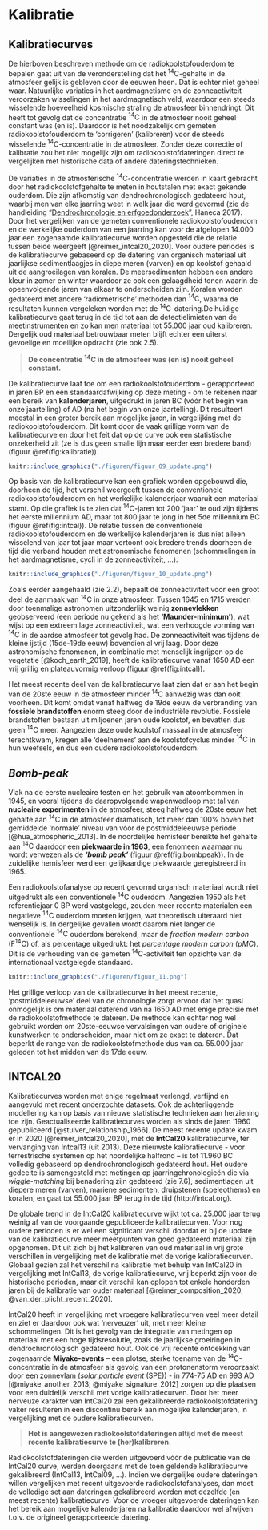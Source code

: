 # Kalibratie {#kalibratie}

## Kalibratiecurves

De hierboven beschreven methode om de radiokoolstofouderdom te bepalen gaat uit van de veronderstelling dat het $\mathrm{^{14}C}$-gehalte in de atmosfeer gelijk is gebleven door de eeuwen heen. Dat is echter niet geheel waar. Natuurlijke variaties in het aardmagnetisme en de zonneactiviteit veroorzaken wisselingen in het aardmagnetisch veld, waardoor een steeds wisselende hoeveelheid kosmische straling de atmosfeer binnendringt. Dit heeft tot gevolg dat de concentratie $\mathrm{^{14}C}$ in de atmosfeer nooit geheel constant was (en is). Daardoor is het noodzakelijk om gemeten radiokoolstofouderdom te ‘corrigeren’ (kalibreren) voor de steeds wisselende $\mathrm{^{14}C}$-concentratie in de atmosfeer. Zonder deze correctie of kalibratie zou het niet mogelijk zijn om radiokoolstofdateringen direct te vergelijken met historische data of andere dateringstechnieken.

De variaties in de atmosferische $\mathrm{^{14}C}$-concentratie werden in kaart gebracht door het radiokoolstofgehalte te meten in houtstalen met exact gekende ouderdom. Die zijn afkomstig van dendrochronologisch gedateerd hout, waarbij men van elke jaarring weet in welk jaar die werd gevormd (zie de handleiding "[Dendrochronologie en erfgoedonderzoek](https://hanecakr.github.io/handleidingDendro/)", Haneca 2017). Door het vergelijken van de gemeten conventionele radiokoolstofouderdom en de werkelijke ouderdom van een jaarring kan voor de afgelopen 14.000 jaar een zogenaamde kalibratiecurve worden opgesteld die de relatie tussen beide weergeeft [@reimer_intcal20_2020]. Voor oudere periodes is de kalibratiecurve gebaseerd op de datering van organisch materiaal uit jaarlijkse sedimentlaagjes in diepe meren (varven) en op koolstof gehaald uit de aangroeilagen van koralen. De meersedimenten hebben een andere kleur in zomer en winter waardoor ze ook een gelaagdheid tonen waarin de opeenvolgende jaren van elkaar te onderscheiden zijn. Koralen worden gedateerd met andere 'radiometrische' methoden dan $\mathrm{^{14}C}$, waarna de resultaten kunnen vergeleken worden met de $\mathrm{^{14}C}$-datering.De huidige kalibratiecurve gaat terug in de tijd tot aan de detectielimieten van de meetinstrumenten en zo kan men materiaal tot 55.000 jaar oud kalibreren. Dergelijk oud materiaal betrouwbaar meten blijft echter een uiterst gevoelige en moeilijke opdracht (zie ook 2.5).

>
>**De concentratie $\mathrm{^{14}C}$ in de atmosfeer was (en is) nooit geheel constant.**
>

De kalibratiecurve laat toe om een radiokoolstofouderdom - gerapporteerd in jaren BP en een standaardafwijking op deze meting - om te rekenen naar een bereik van **kalenderjaren**, uitgedrukt in jaren BC (vóór het begin van onze jaartelling) of AD (na het begin van onze jaartelling). Dit resulteert meestal in een groter bereik aan mogelijke jaren, in vergelijking met de radiokoolstofouderdom. Dit komt door de vaak grillige vorm van de kalibratiecurve en door het feit dat op de curve ook een statistische onzekerheid zit (ze is dus geen smalle lijn maar eerder een bredere band) (figuur \@ref(fig:kalibratie)).

```r

knitr::include_graphics("./figuren/figuur_09_update.png")

```

Op basis van de kalibratiecurve kan een grafiek worden opgebouwd die, doorheen de tijd, het verschil weergeeft tussen de conventionele radiokoolstofouderdom en het werkelijke kalenderjaar waaruit een materiaal stamt. Op die grafiek is te zien dat $\mathrm{^{14}C}$-jaren tot 200 'jaar' te oud zijn tijdens het eerste millennium AD, maar tot 800 jaar te jong in het 5de millennium BC (figuur \@ref(fig:intcal)). De relatie tussen de conventionele radiokoolstofouderdom en de werkelijke kalenderjaren is dus niet alleen wisselend van jaar tot jaar maar vertoont ook bredere trends doorheen de tijd die verband houden met astronomische fenomenen (schommelingen in het aardmagnetisme, cycli in de zonneactiviteit, …).

```r

knitr::include_graphics("./figuren/figuur_10_update.png")

```

Zoals eerder aangehaald (zie 2.2), bepaalt de zonneactiviteit voor een groot deel de aanmaak van $\mathrm{^{14}C}$ in onze atmosfeer. Tussen 1645 en 1715 werden door toenmalige astronomen uitzonderlijk weinig **zonnevlekken** geobserveerd (een periode nu gekend als het **'Maunder-minimum'**), wat wijst op een extreem lage zonneactiviteit, wat een verhoogde vorming van $\mathrm{ ^{14}C}$ in de aardse atmosfeer tot gevolg had. De zonneactiviteit was tijdens de kleine ijstijd (15de-19de eeuw) bovendien al vrij laag. Door deze astronomische fenomenen, in combinatie met menselijk ingrijpen op de vegetatie [@koch_earth_2019], heeft de kalibratiecurve vanaf 1650 AD een vrij grillig en plateauvormig verloop (figuur \@ref(fig:intcal)). 

Het meest recente deel van de kalibratiecurve laat zien dat er aan het begin van de 20ste eeuw in de atmosfeer minder $\mathrm{^{14}C}$ aanwezig was dan ooit voorheen. Dit komt omdat vanaf halfweg de 19de eeuw de verbranding van **fossiele brandstoffen** enorm steeg door de industriële revolutie. Fossiele brandstoffen bestaan uit miljoenen jaren oude koolstof, en bevatten dus geen $\mathrm{^{14}C}$ meer. Aangezien deze oude koolstof massaal in de atmosfeer terechtkwam, kregen alle 'deelnemers' aan de koolstofcyclus minder $\mathrm{^{14}C}$ in hun weefsels, en dus een oudere radiokoolstofouderdom.


## _Bomb-peak_

Vlak na de eerste nucleaire testen en het gebruik van atoombommen in 1945, en vooral tijdens de daaropvolgende wapenwedloop met tal van **nucleaire experimenten** in de atmosfeer, steeg halfweg de 20ste eeuw het gehalte aan $\mathrm{^{14}C}$ in de atmosfeer dramatisch, tot meer dan 100% boven het gemiddelde 'normale' niveau van vóór de postmiddeleeuwse periode [@hua_atmospheric_2013]. In de noordelijke hemisfeer bereikte het gehalte aan $\mathrm{^{14}C}$ daardoor een **piekwaarde in 1963**, een fenomeen waarnaar nu wordt verwezen als de ***'bomb peak'*** (figuur \@ref(fig:bombpeak)). In de zuidelijke hemisfeer werd een gelijkaardige piekwaarde geregistreerd in 1965.

Een radiokoolstofanalyse op recent gevormd organisch materiaal wordt niet uitgedrukt als een conventionele $\mathrm{^{14}C}$ ouderdom. Aangezien 1950 als het referentiejaar 0 BP werd vastgelegd, zouden meer recente materialen een negatieve $\mathrm{^{14}C}$ ouderdom moeten krijgen, wat theoretisch uiteraard niet wenselijk is. In dergelijke gevallen wordt daarom niet langer de conventionele $\mathrm{^{14}C}$ ouderdom berekend, maar de _fraction modern carbon_ ($\mathrm{ F^{14}C}$) of, als percentage uitgedrukt: het _percentage modern carbon_ ($pMC$). Dit is de verhouding van de gemeten $\mathrm{^{14}C}$-activiteit ten opzichte van de internationaal vastgelegde standaard.

```r

knitr::include_graphics("./figuren/figuur_11.png")

```

Het grillige verloop van de kalibratiecurve in het meest recente, 'postmiddeleeuwse' deel van de chronologie zorgt ervoor dat het quasi onmogelijk is om materiaal daterend van na 1650 AD met enige precisie met de radiokoolstofmethode te dateren. De methode kan echter nog wel gebruikt worden om 20ste-eeuwse vervalsingen van oudere of originele kunstwerken te onderscheiden, maar niet om ze exact te dateren. Dat beperkt de range van de radiokoolstofmethode dus van ca. 55.000 jaar geleden tot het midden van de 17de eeuw.

## INTCAL20

Kalibratiecurves worden met enige regelmaat verlengd, verfijnd en aangevuld met recent onderzochte datasets. Ook de achterliggende modellering kan op basis van nieuwe statistische technieken aan herziening toe zijn. Geactualiseerde kalibratiecurves worden als sinds de jaren ‘1960 gepubliceerd [@stuiver_relationship_1966]. De meest recente update kwam er in 2020 [@reimer_intcal20_2020], met de **IntCal20** kalibratiecurve, ter vervanging van Intcal13 (uit 2013). Deze nieuwste kalibratiecurve - voor terrestrische systemen op het noordelijke halfrond – is tot 11.960 BC volledig gebaseerd op dendrochronologisch gedateerd hout. Het oudere gedeelte is samengesteld met metingen op jaarringchronologieën die via _wiggle-matching_ bij benadering zijn gedateerd (zie 7.6), sedimentlagen uit diepere meren (varven), mariene sedimenten, druipstenen (speleothems) en koralen, en gaat tot 55.000 jaar BP terug in de tijd (http://intcal.org).

De globale trend in de IntCal20 kalibratiecurve wijkt tot ca. 25.000 jaar terug weinig af van de voorgaande gepubliceerde kalibratiecurven. Voor nog oudere perioden is er wel een significant verschil doordat er bij de update van de kalibratiecurve meer meetpunten van goed gedateerd materiaal zijn opgenomen. Dit uit zich bij het kalibreren van oud materiaal in vrij grote verschillen in vergelijking met de kalibratie met de vorige kalibratiecurven. Globaal gezien zal het verschil na kalibratie met behulp van IntCal20 in vergelijking met IntCal13, de vorige kalibratiecurve, vrij beperkt zijn voor de historische perioden, maar dit verschil kan oplopen tot enkele honderden jaren bij de kalibratie van ouder materiaal [@reimer_composition_2020; @van_der_plicht_recent_2020]. 

IntCal20 heeft in vergelijking met vroegere kalibratiecurven veel meer detail en ziet er daardoor ook wat ‘nerveuzer’ uit, met meer kleine schommelingen. Dit is het gevolg van de integratie van metingen op materiaal met een hoge tijdsresolutie, zoals de jaarlijkse groeiringen in dendrochronologisch gedateerd hout. Ook de vrij recente ontdekking van zogenaamde **Miyake-events** – een plotse, sterke toename van de $\mathrm{^{14}C}$-concentratie in de atmosfeer als gevolg van een protonenstorm veroorzaakt door een zonnevlam (*solar particle event* (SPE)) - in 774-75 AD en 993 AD [@miyake_another_2013; @miyake_signature_2012] zorgen op die plaatsen voor een duidelijk verschil met vorige kalibratiecurven. Door het meer nerveuze karakter van IntCal20 zal een gekalibreerde radiokoolstofdatering vaker resulteren in een discontinu bereik aan mogelijke kalenderjaren, in vergelijking met de oudere kalibratiecurven.

>
>**Het is aangewezen radiokoolstofdateringen altijd met de meest recente kalibratiecurve te (her)kalibreren.**
>

Radiokoolstofdateringen die werden uitgevoerd vóór de publicatie van de IntCal20 curve, werden doorgaans met de toen geldende kalibratiecurve gekalibreerd (IntCal13, IntCal09, …). Indien we dergelijke oudere dateringen willen vergelijken met recent uitgevoerde radiokoolstofanalyses, dan moet de volledige set aan dateringen gekalibreerd worden met dezelfde (en meest recente) kalibratiecurve. Voor de vroeger uitgevoerde dateringen kan het bereik aan mogelijke kalenderjaren na kalibratie daardoor wel afwijken t.o.v. de origineel gerapporteerde datering.

